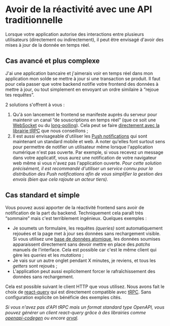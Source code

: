# Avoir de la réactivité avec une API traditionnelle

Lorsque votre application autorise des interactions entre plusieurs utilisateurs (directement ou indirectement), il peut être envisagé d'avoir des mises à jour de la donnée en temps réel.

## Cas avancé et plus complexe

J'ai une application bancaire et j'aimerais voir en temps réel dans mon application mon solde se mettre à jour si une transaction se produit. Il faut pour cela passer que votre backend notifie votre frontend des données à mettre à jour, ou tout simplement en envoyant un ordre similaire à “rejoue tes requêtes”.

2 solutions s'offrent à vous :

1.  Qu'à son lancement le frontend se manifeste auprès du serveur pour maintenir un canal “de souscriptions en temps réel” (que ce soit une [WebSocket](https://en.wikipedia.org/wiki/WebSocket) ou du [long-polling](https://en.wiktionary.org/wiki/long_polling)). Cela peut se faire [directement avec la librairie tRPC](https://trpc.io/docs/subscriptions) que nous conseillons ;
2.  Il est aussi envisageable d'utiliser les [Push notifications](https://en.wikipedia.org/wiki/Push_technology) qui sont maintenant un standard mobile et web. À noter qu'elles font surtout sens pour permettre de notifier un utilisateur même lorsque l'application numérique n'est pas ouverte. Par exemple, si vous recevez un message dans votre applicatif, vous aurez une notification de votre navigateur web même si vous n'avez pas l'application ouverte. _Pour cette solution précisément, il est recommandé d'utiliser un service connu pour la distribution des Push notifications afin de vous simplifier la gestion des envois (bien que cela rajoute un acteur tiers)._

## Cas standard et simple

Vous pouvez aussi apporter de la réactivité frontend sans avoir de notification de la part du backend. Techniquement cela paraît très “sommaire” mais c'est terriblement ingénieux. Quelques exemples :

- Je soumets un formulaire, les requêtes _(queries)_ sont automatiquement rejouées et la page met à jour ses données sans rechargement visible. Si vous utilisez une [base de données atomique](#une-base-de-données-qui-fait-tout-vraiment), les données soumises apparaissent directement sans devoir mettre en place des _patchs_ manuels de l'interface. Cela est possible car c'est le même client qui gère les _queries_ et les _mutations_ ;
- Je vais sur un autre onglet pendant X minutes, je reviens, et tous les _getters_ sont rejoués ;
- L'application peut aussi explicitement forcer le rafraîchissement des données sans rechargement.

Cela est possible suivant le client HTTP que vous utilisez. Nous avons fait le choix de [react-query](https://github.com/TanStack/query) qui est directement compatible avec [tRPC](https://trpc.io/). Sans configuration explicite on bénéficie des exemples cités.

_Si vous n'avez pas d'API tRPC mais un format standard type OpenAPI, vous pouvez générer un client react-query grâce à des librairies comme [openapi-codegen](https://github.com/fabien0102/openapi-codegen) ou encore [orval](https://github.com/anymaniax/orval)._
